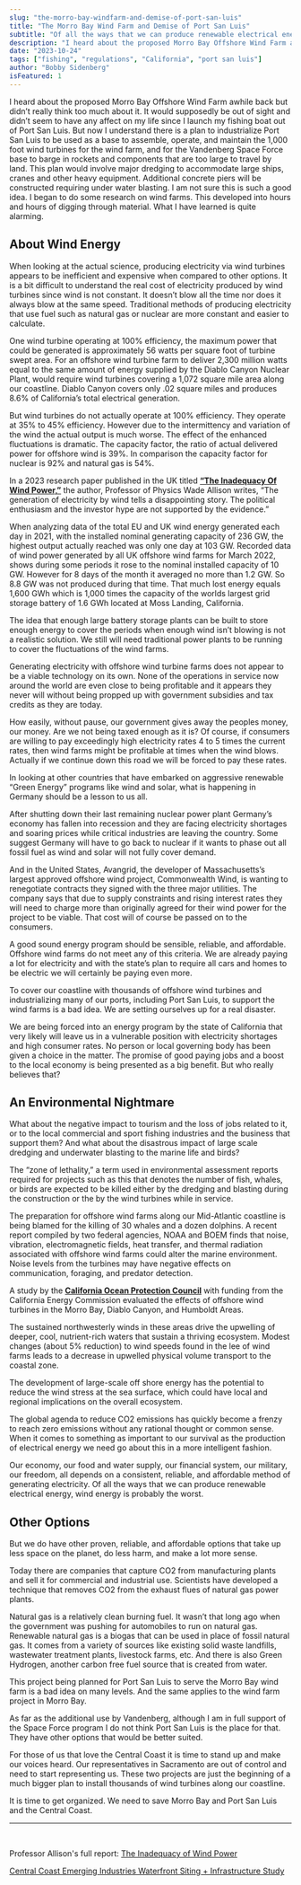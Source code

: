 ```yaml
---
slug: "the-morro-bay-windfarm-and-demise-of-port-san-luis"
title: "The Morro Bay Wind Farm and Demise of Port San Luis"
subtitle: "Of all the ways that we can produce renewable electrical energy, wind energy is probably the worst"
description: "I heard about the proposed Morro Bay Offshore Wind Farm awhile back but didn’t really think too much about it. It would supposedly be out of sight and didn’t seem to have any affect on my life since I launch my fishing boat out of Port San Luis."
date: "2023-10-24"
tags: ["fishing", "regulations", "California", "port san luis"]
author: "Bobby Sidenberg"
isFeatured: 1
---
```


I heard about the proposed Morro Bay Offshore Wind Farm awhile back but didn’t really think too much about it. It would supposedly be out of sight and didn’t seem to have any affect on my life since I launch my fishing boat out of Port San Luis. But now I understand there is a plan to industrialize Port San Luis to be used as a base to assemble, operate, and maintain the 1,000 foot wind turbines for the wind farm, and for the Vandenberg Space Force base to barge in rockets and components that are too large to travel by land. This plan would involve major dredging to accommodate large ships, cranes and other heavy equipment. Additional concrete piers will be constructed requiring under water blasting.
I am not sure this is such a good idea. I began to do some research on wind farms. This developed into hours and hours of digging through material. What I have learned is quite alarming.

## About Wind Energy

When looking at the actual science, producing electricity via wind turbines appears to be inefficient and expensive when compared to other options. It is a bit difficult to understand the real cost of electricity produced by wind turbines since wind is not constant. It doesn’t blow all the time nor does it always blow at the same speed. Traditional methods of producing electricity that use fuel such as natural gas or nuclear are more constant and easier to calculate.

One wind turbine operating at 100% efficiency, the maximum power that could be generated is approximately 56 watts per square foot of turbine swept area. For an offshore wind turbine farm to deliver 2,300 million watts equal to the same amount of energy supplied by the Diablo Canyon Nuclear Plant, would require wind turbines covering a 1,072 square mile area along our coastline. Diablo Canyon covers only .02 square miles and produces 8.6% of California’s total electrical generation.

But wind turbines do not actually operate at 100% efficiency. They operate at 35% to 45% efficiency. However due to the intermittency and variation of the wind the actual output is much worse. The effect of the enhanced fluctuations is dramatic. The capacity factor, the ratio of actual delivered power for offshore wind is 39%. In comparison the capacity factor for nuclear is 92% and natural gas is 54%.

In a 2023 research paper published in the UK titled [**“The Inadequacy Of Wind Power,”**](https://www.thegwpf.org/content/uploads/2023/03/Allison-Wind-energy.pdf?mc_cid=5c197dfa62&mc_eid=0c0eac7096) the author, Professor of Physics Wade Allison writes, “The generation of electricity by wind tells a disappointing story. The political enthusiasm and the investor hype are not supported by the evidence.”

When analyzing data of the total EU and UK wind energy generated each day in 2021, with the installed nominal generating capacity of 236 GW, the highest output actually reached was only one day at 103 GW. Recorded data of wind power generated by all UK offshore wind farms for March 2022, shows during some periods it rose to the nominal installed capacity of 10 GW. However for 8 days of the month it averaged no more than 1.2 GW. So 8.8 GW was not produced during that time. That much lost energy equals 1,600 GWh which is 1,000 times the capacity of the worlds largest grid storage battery of 1.6 GWh located at Moss Landing, California.

The idea that enough large battery storage plants can be built to store enough energy to cover the periods when enough wind isn’t blowing is not a realistic solution. We still will need traditional power plants to be running to cover the fluctuations of the wind farms.

Generating electricity with offshore wind turbine farms does not appear to be a viable technology on its own. None of the operations in service now around the world are even close to being profitable and it appears they never will without being propped up with government subsidies and tax credits as they are today.

How easily, without pause, our government gives away the peoples money, our money. Are we not being taxed enough as it is? Of course, if consumers are willing to pay exceedingly high electricity rates 4 to 5 times the current rates, then wind farms might be profitable at times when the wind blows. Actually if we continue down this road we will be forced to pay these rates.

In looking at other countries that have embarked on aggressive renewable “Green Energy” programs like wind and solar, what is happening in Germany should be a lesson to us all.

After shutting down their last remaining nuclear power plant Germany’s economy has fallen into recession and they are facing electricity shortages and soaring prices while critical industries are leaving the country. Some suggest Germany will have to go back to nuclear if it wants to phase out all fossil fuel as wind and solar will not fully cover demand.

And in the United States, Avangrid, the developer of Massachusetts’s largest approved offshore wind project, Commonwealth Wind, is wanting to renegotiate contracts they signed with the three major utilities. The company says that due to supply constraints and rising interest rates they will need to charge more than originally agreed for their wind power for the project to be viable. That cost will of course be passed on to the consumers.

A good sound energy program should be sensible, reliable, and affordable. Offshore wind farms do not meet any of this criteria. We are already paying a lot for electricity and with the state’s plan to require all cars and homes to be electric we will certainly be paying even more.

To cover our coastline with thousands of offshore wind turbines and industrializing many of our ports, including Port San Luis, to support the wind farms is a bad idea. We are setting ourselves up for a real disaster.

We are being forced into an energy program by the state of California that very likely will leave us in a vulnerable position with electricity shortages and high consumer rates. No person or local governing body has been given a choice in the matter. The promise of good paying jobs and a boost to the local economy is being presented as a big benefit. But who really believes that?

## An Environmental Nightmare

What about the negative impact to tourism and the loss of jobs related to it, or to the local commercial and sport fishing industries and the business that support them? And what about the disastrous impact of large scale dredging and underwater blasting to the marine life and birds?

The “zone of lethality,” a term used in environmental assessment reports required for projects such as this that denotes the number of fish, whales, or birds are expected to be killed either by the dredging and blasting during the construction or the by the wind turbines while in service.

The preparation for offshore wind farms along our Mid-Atlantic coastline is being blamed for the killing of 30 whales and a dozen dolphins. A recent report compiled by two federal agencies, NOAA and BOEM finds that noise, vibration, electromagnetic fields, heat transfer, and thermal radiation associated with offshore wind farms could alter the marine environment. Noise levels from the turbines may have negative effects on communication, foraging, and predator detection.

A study by the [**California Ocean Protection Council**](https://reachcentralcoast.org/wp-content/uploads/Waterfront-Infrastructure-Report-121522.pdf) with funding from the California Energy Commission evaluated the effects of offshore wind turbines in the Morro Bay, Diablo Canyon, and Humboldt Areas.

The sustained northwesterly winds in these areas drive the upwelling of deeper, cool, nutrient-rich waters that sustain a thriving ecosystem. Modest changes (about 5% reduction) to wind speeds found in the lee of wind farms leads to a decrease in upwelled physical volume transport to the coastal zone.

The development of large-scale off shore energy has the potential to reduce the wind stress at the sea surface, which could have local and regional implications on the overall ecosystem.

The global agenda to reduce CO2 emissions has quickly become a frenzy to reach zero emissions without any rational thought or common sense. When it comes to something as important to our survival as the production of electrical energy we need go about this in a more intelligent fashion.

Our economy, our food and water supply, our financial system, our military, our freedom, all depends on a consistent, reliable, and affordable method of generating electricity. Of all the ways that we can produce renewable electrical energy, wind energy is probably the worst.

## Other Options

But we do have other proven, reliable, and affordable options that take up less space on the planet, do less harm, and make a lot more sense.

Today there are companies that capture CO2 from manufacturing plants and sell it for commercial and industrial use. Scientists have developed a technique that removes CO2 from the exhaust flues of natural gas power plants.

Natural gas is a relatively clean burning fuel. It wasn’t that long ago when the government was pushing for automobiles to run on natural gas. Renewable natural gas is a biogas that can be used in place of fossil natural gas. It comes from a variety of sources like existing solid waste landfills, wastewater treatment plants, livestock farms, etc. And there is also Green Hydrogen, another carbon free fuel source that is created from water.

This project being planned for Port San Luis to serve the Morro Bay wind farm is a bad idea on many levels. And the same applies to the wind farm project in Morro Bay.

As far as the additional use by Vandenberg, although I am in full support of the Space Force program I do not think Port San Luis is the place for that. They have other options that would be better suited.

For those of us that love the Central Coast it is time to stand up and make our voices heard. Our representatives in Sacramento are out of control and need to start representing us. These two projects are just the beginning of a much bigger plan to install thousands of wind turbines along our coastline.

It is time to get organized. We need to save Morro Bay and Port San Luis and the Central Coast.

---

<br>

Professor Allison's full report: [The Inadequacy of Wind Power](https://www.thegwpf.org/content/uploads/2023/03/Allison-Wind-energy.pdf?mc_cid=5c197dfa62&mc_eid=939b5f9497)

[Central Coast Emerging Industries Waterfront Siting + Infrastructure Study](https://reachcentralcoast.org/wp-content/uploads/Waterfront-Infrastructure-Report-121522.pdf)

